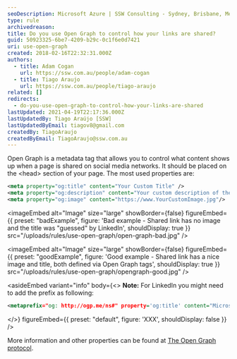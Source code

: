 ```yaml
---
seoDescription: Microsoft Azure | SSW Consulting - Sydney, Brisbane, Melbourne - Control how your links are shared with Open Graph protocol.
type: rule
archivedreason:
title: Do you use Open Graph to control how your links are shared?
guid: 50923325-6be7-4209-b29c-0c1f6e0d7421
uri: use-open-graph
created: 2018-02-16T22:32:31.000Z
authors:
  - title: Adam Cogan
    url: https://ssw.com.au/people/adam-cogan
  - title: Tiago Araujo
    url: https://ssw.com.au/people/tiago-araujo
related: []
redirects:
  - do-you-use-open-graph-to-control-how-your-links-are-shared
lastUpdated: 2021-04-19T22:17:36.000Z
lastUpdatedBy: Tiago Araújo [SSW]
lastUpdatedByEmail: tiagov8@gmail.com
createdBy: TiagoAraujo
createdByEmail: TiagoAraujo@ssw.com.au
---
```


Open Graph is a metadata tag that allows you to control what content shows up when a page is shared on social media networks.
It should be placed on the &lt;head&gt; section of your page. The most used properties are:

```xml
<meta property="og:title" content="Your Custom Title" />
<meta property="og:description" content="Your custom description of the page." />
<meta property="og:image" content="https://www.YourCustomImage.jpg"/>
```

<imageEmbed
  alt="Image"
  size="large"
  showBorder={false}
  figureEmbed={{
    preset: "badExample",
    figure: 'Bad example - Shared link has no image and the title was "guessed" by LinkedIn',
    shouldDisplay: true
  }}
  src="/uploads/rules/use-open-graph/open-graph-bad.jpg"
/>

<imageEmbed
  alt="Image"
  size="large"
  showBorder={false}
  figureEmbed={{
    preset: "goodExample",
    figure: 'Good example - Shared link has a nice image and title, both defined via Open Graph tags',
    shouldDisplay: true
  }}
  src="/uploads/rules/use-open-graph/opengraph-good.jpg"
/>

<asideEmbed
  variant="info"
  body={<>
    **Note:** For LinkedIn you might need to add the prefix as following:

```xml
<metaprefix="og: http://ogp.me/ns#" property='og:title' content="Microsoft Azure | SSW Consulting - Sydney, Brisbane, Melbourne"/>
```

  </>}
  figureEmbed={{
    preset: "default",
    figure: 'XXX',
    shouldDisplay: false
  }}
/>

More information and other properties can be found at [The Open Graph protocol](https://ogp.me/).
